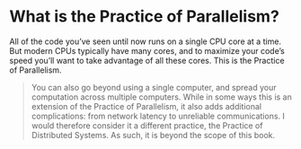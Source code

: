 # What is the Practice of Parallelism?

All of the code you've seen until now runs on a single CPU core at a time.
But modern CPUs typically have many cores, and to maximize your code's speed you'll want to take advantage of all these cores.
This is the Practice of Parallelism.

> You can also go beyond using a single computer, and spread your computation across multiple computers.
> While in some ways this is an extension of the Practice of Parallelism, it also adds additional complications: from network latency to unreliable communications.
> I would therefore consider it a different practice, the Practice of Distributed Systems.
> As such, it is beyond the scope of this book.


